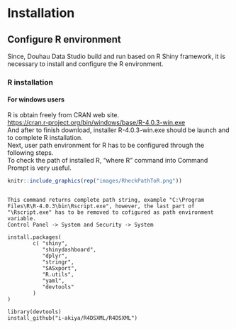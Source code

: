# Installation {#installation}

## Configure R environment
Since, Douhau Data Studio build and run based on R Shiny framework, it is necessary to install and configure the R environment.

### R installation
#### For windows users
R is obtain freely from CRAN web site.  
[https://cran.r-project.org/bin/windows/base/R-4.0.3-win.exe](https://cran.r-project.org/bin/windows/base/R-4.0.3-win.exe)  
And after to finish download, installer R-4.0.3-win.exe should be launch and to complete R installation.  
Next, user path environment for R has to be configured through the following steps.  
To check the path of installed R, "where R" command into Command Prompt is very useful. 

```r
knitr::include_graphics(rep("images/RheckPathToR.png"))
``` 
``` 

This command returns complete path string, example "C:\Program Files\R\R-4.0.3\bin\Rscript.exe", however, the last part of "\Rscript.exe" has to be removed to cofigured as path environment variable.
Control Panel -> System and Security -> System

install.packages(
        c( "shiny",
           "shinydashboard",
           "dplyr",
           "stringr",
           "SASxport",
           "R.utils",
           "yaml",
           "devtools"
        )
)

library(devtools)  
install_github("i-akiya/R4DSXML/R4DSXML")
```
